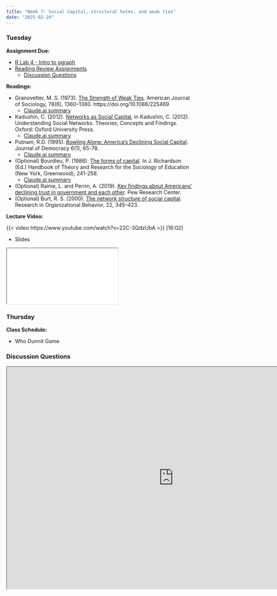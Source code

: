 ```yaml
---
title: "Week 7: Social Capital, structural holes, and weak ties"
date: "2025-02-24"
---
```


### Tuesday

**Assignment Due:**

* [R Lab 4 - Intro to ggraph](/assignments/r_lab_4_%E2%80%93_intro_to_ggraph.qmd)
* [Reading Review Assignments](/syllabus/syllabus.qmd#reading-review-assignments)
  * [Discussion Questions](#discussion-questions)

**Readings:** 

* Granovetter, M. S. (1973). [The Strength of Weak Ties](https://www-jstor-org.ezproxy.lib.purdue.edu/stable/2776392?sid=primo&seq=1#metadata_info_tab_contents). American Journal of Sociology, 78(6), 1360–1380. https://doi.org/10.1086/225469
  * [Claude.ai summary](./pages/granovetter-summary.qmd)
* Kadushin, C. (2012).  [Networks as Social Capital](https://ebookcentral.proquest.com/lib/purdue/reader.action?docID=829477&ppg=175), in Kadushin, C. (2012). Understanding Social Networks. Theories, Concepts and Findings. Oxford: Oxford University Press.
  * [Claude.ai summary](./pages/kadushin-summary.qmd)
* Putnam, R.D. (1995). [Bowling Alone: America's Declining Social Capital](https://muse.jhu.edu/article/16643). Journal of Democracy 6(1), 65-78.
  * [Claude.ai summary](./pages/Putnam-summary.qmd)

* (Optional) Bourdieu, P. (1986). [The forms of capital](https://www.marxists.org/reference/subject/philosophy/works/fr/bourdieu-forms-capital.htm). In J. Richardson (Ed.) Handbook of Theory and Research for the Sociology of Education (New York, Greenwood), 241-258.
  * [Claude.ai summary](./pages/Bourdieu-summary.html)
* (Optional) Rainie, L. and Perrin, A. (2019). [Key findings about Americans’ declining trust in government and each other](https://www.pewresearch.org/fact-tank/2019/07/22/key-findings-about-americans-declining-trust-in-government-and-each-other/). Pew Research Center.
* (Optional) Burt, R. S. (2000). [The network structure of social capital](https://www.sciencedirect.com/science/article/pii/S0191308500220091). Research in Organizational Behavior, 22, 345–423.

**Lecture Video:**

{{< video https://www.youtube.com/watch?v=22C-3QdzUbA >}} [16:02]

* Slides

<iframe class='slide-deck' src="/lectures/content_lectures/social_capital.html"></iframe>



### Thursday

**Class Schedule:**

* Who Dunnit Game

### Discussion Questions

<iframe src="https://pollev-embeds.com/discourses/roj4ODKmXZZgP8LdBKIzF/respond" width="900px" height="600px"></iframe>